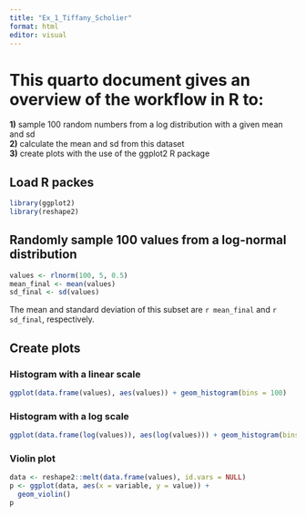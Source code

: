 ```yaml
---
title: "Ex_1_Tiffany_Scholier"
format: html
editor: visual
---
```


# This quarto document gives an overview of the workflow in R to:<br>
**1)** sample 100 random numbers from a log distribution with a given mean and sd<br>
**2)** calculate the mean and sd from this dataset<br>
**3)** create plots with the use of the ggplot2 R package<br>

## Load R packes
```r
library(ggplot2)
library(reshape2)
```

## Randomly sample 100 values from a log-normal distribution 
```r
values <- rlnorm(100, 5, 0.5)
mean_final <- mean(values)
sd_final <- sd(values)
```
The mean and standard deviation of this subset are `r mean_final` and `r sd_final`, respectively.

## Create plots
### Histogram with a linear scale
```r
ggplot(data.frame(values), aes(values)) + geom_histogram(bins = 100)
```
### Histogram with a log scale
```r
ggplot(data.frame(log(values)), aes(log(values))) + geom_histogram(bins = 100)
```
### Violin plot
```r
data <- reshape2::melt(data.frame(values), id.vars = NULL)
p <- ggplot(data, aes(x = variable, y = value)) + 
  geom_violin()
p
```

